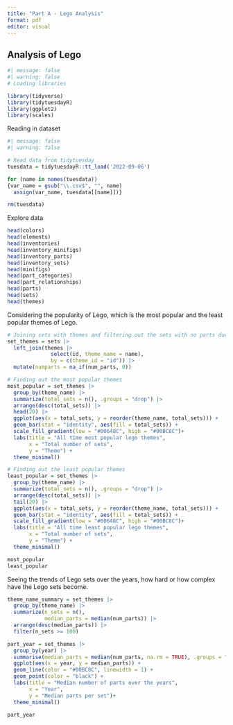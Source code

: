 ```yaml
---
title: "Part A - Lego Analysis"
format: pdf
editor: visual
---
```


## Analysis of Lego

```r
#| message: false
#| warning: false
# Loading libraries

library(tidyverse)
library(tidytuesdayR)
library(ggplot2)
library(scales)
```

Reading in dataset

```r
#| message: false
#| warning: false

# Read data from tidytuesday
tuesdata = tidytuesdayR::tt_load('2022-09-06')

for (name in names(tuesdata)) 
{var_name = gsub("\\.csv$", "", name) 
  assign(var_name, tuesdata[[name]])}

rm(tuesdata)
```

Explore data

```r
head(colors)
head(elements)
head(inventories)
head(inventory_minifigs)
head(inventory_parts)
head(inventory_sets)
head(minifigs)
head(part_categories)
head(part_relationships)
head(parts)
head(sets)
head(themes)
```

Considering the popularity of Lego, which is the most popular and the least popular themes of Lego.

```r
# Joining sets with themes and filtering out the sets with no parts due to error in data collection
set_themes = sets |>
  left_join(themes |>
              select(id, theme_name = name), 
              by = c(theme_id = "id")) |>
  mutate(numparts = na_if(num_parts, 0))

# Finding out the most popular themes
most_popular = set_themes |>
  group_by(theme_name) |>
  summarize(total_sets = n(), .groups = "drop") |>
  arrange(desc(total_sets)) |>
  head(20) |>
  ggplot(aes(x = total_sets, y = reorder(theme_name, total_sets))) +
  geom_bar(stat = "identity", aes(fill = total_sets)) +
  scale_fill_gradient(low = "#00648C", high = "#00BC8C")+
  labs(title = "All time most popular lego themes",
       x = "Total number of sets",
       y = "Theme") +
  theme_minimal()

# Finding out the least popular themes
least_popular = set_themes |>
  group_by(theme_name) |>
  summarize(total_sets = n(), .groups = "drop") |>
  arrange(desc(total_sets)) |>
  tail(20) |>
  ggplot(aes(x = total_sets, y = reorder(theme_name, total_sets))) +
  geom_bar(stat = "identity", aes(fill = total_sets)) +
  scale_fill_gradient(low = "#00648C", high = "#00BC8C")+
  labs(title = "All time least popular lego themes",
       x = "Total number of sets",
       y = "Theme") +
  theme_minimal()

most_popular
least_popular
```

Seeing the trends of Lego sets over the years, how hard or how complex have the Lego sets become.

```r
theme_name_summary = set_themes |> 
  group_by(theme_name) |>
  summarize(n_sets = n(), 
            median_parts = median(num_parts)) |>
  arrange(desc(median_parts)) |> 
  filter(n_sets >= 100)

part_year = set_themes |>
  group_by(year) |>
  summarise(median_parts = median(num_parts, na.rm = TRUE), .groups = "drop") |>
  ggplot(aes(x = year, y = median_parts)) +
  geom_line(color = "#00BC8C", linewidth = 1) +
  geom_point(color = "black") +
  labs(title = "Median number of parts over the years",
       x = "Year",
       y = "Median parts per set")+
  theme_minimal()

part_year
```
